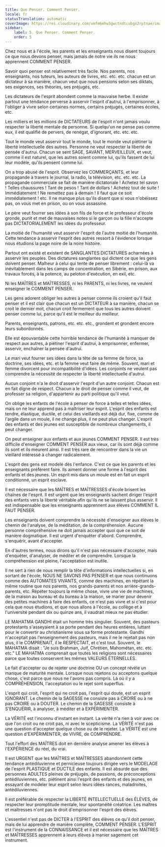```yaml
---
title: Que Penser. Comment Penser.
locale: fr
statusTranslation: automatic
coverImage: https://res.cloudinary.com/xmfm6mhw3gwctndtcubgx2rptnae/image/upload/v1740337243/small_cover_educacion_fundamental_a051170f1c.webp
sidebar:
    label: 5. Que Penser. Comment Penser.
    order: 5
---
```

Chez nous et à l'école, les parents et les enseignants nous disent toujours ce que nous devons penser, mais jamais de notre vie ils ne nous apprennent COMMENT PENSER.

Savoir quoi penser est relativement très facile. Nos parents, nos enseignants, nos tuteurs, les auteurs de livres, etc. etc. etc. chacun est un dictateur à sa manière, chacun veut que nous pensions selon ses diktats, ses exigences, ses théories, ses préjugés, etc.

Les dictateurs de l'esprit abondent comme la mauvaise herbe. Il existe partout une tendance perverse à asservir l'esprit d'autrui, à l'emprisonner, à l'obliger à vivre selon certaines normes, certains préjugés, certaines écoles, etc.

Les milliers et les millions de DICTATEURS de l'esprit n'ont jamais voulu respecter la liberté mentale de personne. Si quelqu'un ne pense pas comme eux, il est qualifié de pervers, de renégat, d'ignorant, etc. etc. etc.

Tout le monde veut asservir tout le monde, tout le monde veut piétiner la liberté intellectuelle des autres. Personne ne veut respecter la liberté de pensée d'autrui. Chacun se sent SAGE, SAVANT, MERVEILLEUX, et veut, comme il est naturel, que les autres soient comme lui, qu'ils fassent de lui leur modèle, qu'ils pensent comme lui.

On a trop abusé de l'esprit. Observez les COMMERÇANTS, et leur propagande à travers le journal, la radio, la télévision, etc. etc. etc. La propagande commerciale se fait de manière dictatoriale ! Achetez tel savon ! Telles chaussures ! Tant de pesos ! Tant de dollars ! Achetez tout de suite ! Immédiatement ! Ne remettez pas à demain ! Il faut que ce soit immédiatement ! etc. Il ne manque plus qu'ils disent que si vous n'obéissez pas, on vous met en prison, ou on vous assassine.

Le père veut fourrer ses idées à son fils de force et le professeur d'école gronde, punit et met de mauvaises notes si le garçon ou la fille n'accepte pas DICTATORIALEMENT les idées du professeur.

La moitié de l'humanité veut asservir l'esprit de l'autre moitié de l'humanité. Cette tendance à asservir l'esprit des autres ressort à l'évidence lorsque nous étudions la page noire de la noire histoire.

Partout ont existé et existent de SANGLANTES DICTATURES acharnées à asservir les peuples. Des dictatures sanglantes qui dictent ce que les gens doivent penser. Malheur à celui qui tente de penser librement : celui-là va inévitablement dans les camps de concentration, en Sibérie, en prison, aux travaux forcés, à la potence, au peloton d'exécution, en exil, etc.

Ni les MAÎTRES et MAÎTRESSES, ni les PARENTS, ni les livres, ne veulent enseigner le COMMENT PENSER.

Les gens adorent obliger les autres à penser comme ils croient qu'il faut penser et il est clair que chacun est un DICTATEUR à sa manière, chacun se croit le dernier mot, chacun croit fermement que tous les autres doivent penser comme lui, parce qu'il est le meilleur du meilleur.

Parents, enseignants, patrons, etc. etc. etc., grondent et grondent encore leurs subordonnés.

Elle est épouvantable cette horrible tendance de l'humanité à manquer de respect aux autres, à piétiner l'esprit d'autrui, à emprisonner, enfermer, asservir, enchaîner la pensée d'autrui.

Le mari veut fourrer ses idées dans la tête de sa femme de force, sa doctrine, ses idées, etc. et la femme veut faire de même. Souvent, mari et femme divorcent pour incompatibilité d'idées. Les conjoints ne veulent pas comprendre la nécessité de respecter la liberté intellectuelle d'autrui.

Aucun conjoint n'a le droit d'asservir l'esprit d'un autre conjoint. Chacun est en fait digne de respect. Chacun a le droit de penser comme il veut, de professer sa religion, d'appartenir au parti politique qu'il veut.

On oblige les enfants de l'école à penser de force à telles et telles idées, mais on ne leur apprend pas à maîtriser leur esprit. L'esprit des enfants est tendre, élastique, ductile, et celui des vieillards est déjà dur, fixe, comme de l'argile dans un moule, il ne change plus, il ne peut plus changer. L'esprit des enfants et des jeunes est susceptible de nombreux changements, il peut changer.

On peut enseigner aux enfants et aux jeunes COMMENT PENSER. Il est très difficile d'enseigner COMMENT PENSER aux vieux, car ils sont déjà comme ils sont et ils meurent ainsi. Il est très rare de rencontrer dans la vie un vieillard intéressé à changer radicalement.

L'esprit des gens est modelé dès l'enfance. C'est ce que les parents et les enseignants préfèrent faire. Ils aiment donner une forme à l'esprit des enfants et des jeunes. Un esprit mis dans un moule est en fait un esprit conditionné, un esprit esclave.

Il est nécessaire que les MAÎTRES et MAÎTRESSES d'école brisent les chaînes de l'esprit. Il est urgent que les enseignants sachent diriger l'esprit des enfants vers la liberté véritable afin qu'ils ne se laissent plus asservir. Il est indispensable que les enseignants apprennent aux élèves COMMENT IL FAUT PENSER.

Les enseignants doivent comprendre la nécessité d'enseigner aux élèves le chemin de l'analyse, de la méditation, de la compréhension. Aucune personne compréhensive ne doit jamais accepter quoi que ce soit de manière dogmatique. Il est urgent d'enquêter d'abord. Comprendre, s'enquérir, avant d'accepter.

En d'autres termes, nous dirons qu'il n'est pas nécessaire d'accepter, mais d'enquêter, d'analyser, de méditer et de comprendre. Lorsque la compréhension est pleine, l'acceptation est inutile.

Il ne sert à rien de nous remplir la tête d'informations intellectuelles si, en sortant de l'école, NOUS NE SAVONS PAS PENSER et que nous continuons comme des AUTOMATES VIVANTS, comme des machines, en répétant la même routine que nos parents, nos grands-parents et nos arrière-grands-parents, etc. Répéter toujours la même chose, vivre une vie de machines, de la maison au bureau et du bureau à la maison, se marier pour devenir des petites machines à faire des enfants, ce n'est pas vivre et si c'est pour cela que nous étudions, et que nous allons à l'école, au collège et à l'université pendant dix ou quinze ans, il vaudrait mieux ne pas étudier.

LE MAHATMA GANDHI était un homme très singulier. Souvent, des pasteurs protestants s'asseyaient à sa porte pendant des heures entières, luttant pour le convertir au christianisme sous sa forme protestante. Gandhi n'acceptait pas l'enseignement des pasteurs, mais il ne le rejetait pas non plus, il le COMPRENAIT, il le RESPECTAIT, et c'est tout. Souvent, le MAHATMA disait : "Je suis Brahman, Juif, Chrétien, Mahométan, etc. etc. etc." LE MAHATMA comprenait que toutes les religions sont nécessaires parce que toutes conservent les mêmes VALEURS ÉTERNELLES.

Le fait d'accepter ou de rejeter une doctrine OU un concept révèle un manque de maturité mentale. Lorsque nous rejetons ou acceptons quelque chose, c'est parce que nous ne l'avons pas compris. Là où il y a COMPRÉHENSION, l'acceptation ou le rejet sont superflus.

L'esprit qui croit, l'esprit qui ne croit pas, l'esprit qui doute, est un esprit IGNORANT. Le chemin de la SAGESSE ne consiste pas à CROIRE ou à ne pas CROIRE ou à DOUTER. Le chemin de la SAGESSE consiste à S'ENQUÉRIR, à analyser, à méditer et à EXPÉRIMENTER.

La VÉRITÉ est l'inconnu d'instant en instant. La vérité n'a rien à voir avec ce que l'on croit ou ne croit pas, ni avec le scepticisme. La VÉRITÉ n'est pas une question d'accepter quelque chose ou de le rejeter. La VÉRITÉ est une question d'EXPÉRIMENTER, de VIVRE, de COMPRENDRE.

Tout l'effort des MAÎTRES doit en dernière analyse amener les élèves à l'EXPÉRIENCE du réel, du vrai.

Il est URGENT que les MAÎTRES et MAÎTRESSES abandonnent cette tendance antédiluvienne et pernicieuse toujours dirigée vers le MODELAGE de l'esprit PLASTIQUE et DUCTILE des enfants. Il est absurde que des personnes ADULTES pleines de préjugés, de passions, de préconceptions antédiluviennes, etc. piétinent ainsi l'esprit des enfants et des jeunes, en essayant de modeler leur esprit selon leurs idées rances, maladroites, antédiluviennes.

Il est préférable de respecter la LIBERTÉ INTELLECTUELLE des ÉLÈVES, de respecter leur promptitude mentale, leur spontanéité créatrice. Les maîtres et maîtresses n'ont pas le droit d'emprisonner l'esprit des élèves.

L'essentiel n'est pas de DICTER à l'ESPRIT des élèves ce qu'il doit penser, mais de lui apprendre de manière complète, COMMENT PENSER. L'ESPRIT est l'instrument de la CONNAISSANCE et il est nécessaire que les MAÎTRES et MAÎTRESSES apprennent à leurs élèves à manier sagement cet instrument.

